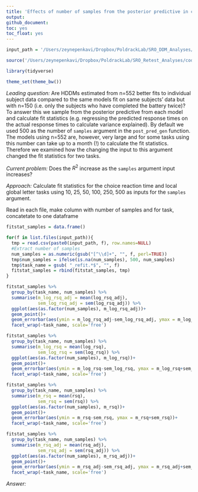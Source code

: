 ```yaml
---
title: 'Effects of number of samples from the posterior predictive in calculating fit statistics for HDDM parameters'
output:
github_document:
toc: yes
toc_float: yes
---
```


```r
input_path = '/Users/zeynepenkavi/Dropbox/PoldrackLab/SRO_DDM_Analyses/input/num_samples_tests/'

source('/Users/zeynepenkavi/Dropbox/PoldrackLab/SRO_Retest_Analyses/code/helper_functions/sem.R')

library(tidyverse)

theme_set(theme_bw())
```

*Leading question:* Are HDDMs estimated from n=552 better fits to individual subject data compared to the same models fit on same subjects' data but with n=150 (i.e. only the subjects who have completed the battery twice)? To answer this we sample from the posterior predictive from each model and calculate fit statistics (e.g. regressing the predicted response times on the actual response times to calculate variance explained). By default we used 500 as the number of `samples` argument in the `post_pred_gen` function. The models using n=552 are, however, very large and for some tasks using this number can take up to a month (!) to calculate the fit statistics. Therefore we examined how the changing the input to this argument changed the fit statistics for two tasks.

*Current problem:* Does the $R^2$ increase as the `samples` argument input increases?

*Approach:* Calculate fit statistics for the choice reaction time and local global letter tasks using 10, 25, 50, 100, 250, 500 as inputs for the `samples` argument.

Read in each file, 
make column with number of samples and for task, 
concatetate to one dataframe

```r
fitstat_samples = data.frame()

for(f in list.files(input_path)){
  tmp = read.csv(paste0(input_path, f), row.names=NULL)
  #Extract number of samples
  num_samples = as.numeric(gsub("[^\\d]+", "", f, perl=TRUE))
  tmp$num_samples = ifelse(is.na(num_samples), 500, num_samples)
  tmp$task_name = gsub( "_refit.*$", "", f)
  fitstat_samples = rbind(fitstat_samples, tmp)
}
```


```r
fitstat_samples %>%
  group_by(task_name, num_samples) %>%
  summarise(m_log_rsq_adj = mean(log_rsq_adj),
            sem_log_rsq_adj = sem(log_rsq_adj)) %>%
  ggplot(aes(as.factor(num_samples), m_log_rsq_adj))+
  geom_point()+
  geom_errorbar(aes(ymin = m_log_rsq_adj-sem_log_rsq_adj, ymax = m_log_rsq_adj+sem_log_rsq_adj))+
  facet_wrap(~task_name, scale='free')
```

```r
fitstat_samples %>%
  group_by(task_name, num_samples) %>%
  summarise(m_log_rsq = mean(log_rsq),
            sem_log_rsq = sem(log_rsq)) %>%
  ggplot(aes(as.factor(num_samples), m_log_rsq))+
  geom_point()+
  geom_errorbar(aes(ymin = m_log_rsq-sem_log_rsq, ymax = m_log_rsq+sem_log_rsq))+
  facet_wrap(~task_name, scale='free')
```

```r
fitstat_samples %>%
  group_by(task_name, num_samples) %>%
  summarise(m_rsq = mean(rsq),
            sem_rsq = sem(rsq)) %>%
  ggplot(aes(as.factor(num_samples), m_rsq))+
  geom_point()+
  geom_errorbar(aes(ymin = m_rsq-sem_rsq, ymax = m_rsq+sem_rsq))+
  facet_wrap(~task_name, scale='free')
```

```r
fitstat_samples %>%
  group_by(task_name, num_samples) %>%
  summarise(m_rsq_adj = mean(rsq_adj),
            sem_rsq_adj = sem(rsq_adj)) %>%
  ggplot(aes(as.factor(num_samples), m_rsq_adj))+
  geom_point()+
  geom_errorbar(aes(ymin = m_rsq_adj-sem_rsq_adj, ymax = m_rsq_adj+sem_rsq_adj))+
  facet_wrap(~task_name, scale='free')
```

*Answer:*
